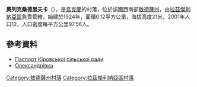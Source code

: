 {{expand|time=2016-09-03T09:46:06+00:00}}
{{coord|46|45|5|N|30|21|50|E|scale:30000|display=title}}

'''奧列克桑德里夫卡'''（{{lang-uk|Олександрівка}}），是[[烏克蘭|烏克蘭]]的村落，位於該國西南部[[敖德薩州|敖德薩州]]，由[[拉茲傑利納亞區|拉茲傑利納亞區]]負責管轄，始建於1924年，面積0.12平方公里，海拔高度21米，2001年人口12，人口密度每平方公里97.56人。

==參考資料==
*[http://rozdilna-rda.odessa.gov.ua/files/rozdilna-rda/files/PASPORT/pasport_k_rovs_ko_s_l_s_ko_radi_stanom_na_01_01_2016.pdf Паспорт Кіровської сільської ради]{{Wayback|url=http://rozdilna-rda.odessa.gov.ua/files/rozdilna-rda/files/PASPORT/pasport_k_rovs_ko_s_l_s_ko_radi_stanom_na_01_01_2016.pdf |date=20190713112047 }}
* [https://web.archive.org/web/20160305004426/http://w1.c1.rada.gov.ua/pls/z7502/A005?rf7571=23062 Олександрівка]

{{DEFAULTSORT:Олександрівка}}
[[Category:敖德薩州村落|Category:敖德薩州村落]]
[[Category:拉茲傑利納亞區村落|Category:拉茲傑利納亞區村落]]


{{Odessa-geo-stub}}